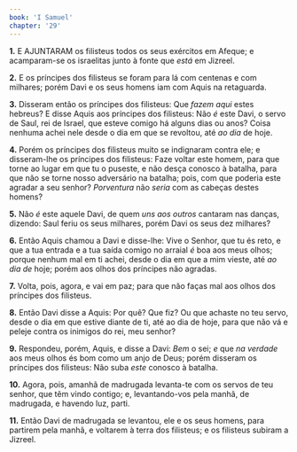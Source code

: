 ```yaml
---
book: 'I Samuel'
chapter: '29'
---
```


**1.** E AJUNTARAM os filisteus todos os seus exércitos em Afeque; e acamparam-se os israelitas junto à fonte que *está* em Jizreel.

**2.** E os príncipes dos filisteus se foram para lá com centenas e com milhares; porém Davi e os seus homens iam com Aquis na retaguarda.

**3.** Disseram então os príncipes dos filisteus: Que *fazem aqui* estes hebreus? E disse Aquis aos príncipes dos filisteus: Não *é* este Davi, o servo de Saul, rei de Israel, que esteve comigo há alguns dias ou anos? Coisa nenhuma achei nele desde o dia em que se revoltou, até *ao dia* de hoje.

**4.** Porém os príncipes dos filisteus muito se indignaram contra ele; e disseram-lhe os príncipes dos filisteus: Faze voltar este homem, para que torne ao lugar em que tu o puseste, e não desça conosco à batalha, para que não se torne nosso adversário na batalha; pois, com que poderia este agradar a seu senhor? *Porventura* não *seria* com as cabeças destes homens?

**5.** Não *é* este aquele Davi, de quem *uns aos outros* cantaram nas danças, dizendo: Saul feriu os seus milhares, porém Davi os seus dez milhares?

**6.** Então Aquis chamou a Davi e disse-lhe: Vive o Senhor, que tu és reto, e que a tua entrada e a tua saída comigo no arraial *é* boa aos meus olhos; porque nenhum mal em ti achei, desde o dia em que a mim vieste, até *ao dia de* hoje; porém aos olhos dos príncipes não agradas.

**7.** Volta, pois, agora, e vai em paz; para que não faças mal aos olhos dos príncipes dos filisteus.

**8.** Então Davi disse a Aquis: Por quê? Que fiz? Ou que achaste no teu servo, desde o dia em que estive diante de ti, até ao dia de hoje, para que não vá e peleje contra os inimigos do rei, meu senhor?

**9.** Respondeu, porém, Aquis, e disse a Davi: *Bem* o sei; *e* que *na verdade* aos meus olhos és bom como um anjo de Deus; porém disseram os príncipes dos filisteus: Não suba *este* conosco à batalha.

**10.** Agora, pois, amanhã de madrugada levanta-te com os servos de teu senhor, que têm vindo contigo; e, levantando-vos pela manhã, de madrugada, e havendo luz, parti.

**11.** Então Davi de madrugada se levantou, ele e os seus homens, para partirem pela manhã, e voltarem à terra dos filisteus; e os filisteus subiram a Jizreel.